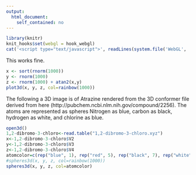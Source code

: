 ```yaml
---
output:
  html_document:
    self_contained: no
---
```

```r
library(knitr)
knit_hooks$set(webgl = hook_webgl)
cat('<script type="text/javascript">', readLines(system.file('WebGL', 'CanvasMatrix.js', package = 'rgl')), '</script>', sep = '\n')
```

This works fine.

```r
x <- sort(rnorm(1000))
y <- rnorm(1000)
z <- rnorm(1000) + atan2(x,y)
plot3d(x, y, z, col=rainbow(1000))
```

The following a 3D image is of Atrazine rendered from the 3D conformer file derived from here (http://pubchem.ncbi.nlm.nih.gov/compound/2256). The atoms are represented as spheres Nitrogen as blue, carbon as black, hydrogen as white, and chlorine as blue.

```r
open3d()
1,2-dibromo-3-chloro<-read.table("1,2-dibromo-3-chloro.xyz")
x<-1,2-dibromo-3-chloro$V2
y<-1,2-dibromo-3-chloro$V3
z<-1,2-dibromo-3-chloro$V4
atomcolor=c(rep("blue", 1), rep("red", 5), rep("black", 7), rep("white", 15))
#spheres3d(x, y, z, col=rainbow(1000))
spheres3d(x, y, z, col=atomcolor)
```
